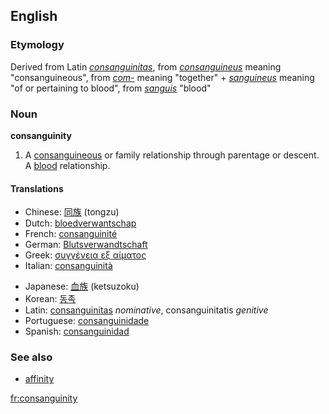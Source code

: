 ==English==

===Etymology===
Derived from Latin ''[[consanguinitas]]'', from ''[[consanguineus]]'' meaning "consanguineous", from ''[[com-]]'' meaning "together" + ''[[sanguineus]]'' meaning "of or pertaining to blood", from ''[[sanguis]]'' "blood"

=== Noun ===
'''consanguinity'''

#A [[consanguineous]] or family relationship through parentage or descent.  A [[blood]] relationship.

==== Translations ====
{{top}}
*Chinese: [[同族]] (tongzu)
*Dutch: [[bloedverwantschap]]
*French: [[consanguinité]]
*German: [[Blutsverwandtschaft]]
*Greek: [[συγγένεια εξ αίματος]]
*Italian: [[consanguinità]]
{{mid}}
*Japanese: [[血族]] (ketsuzoku)
*Korean: [[동족]]
*Latin: [[consanguinitas]] ''nominative'', consanguinitatis ''genitive''
*Portuguese: [[consanguinidade]]
*Spanish: [[consanguinidad]]
{{bottom}}

===See also===
*[[affinity]]

[[fr:consanguinity]]